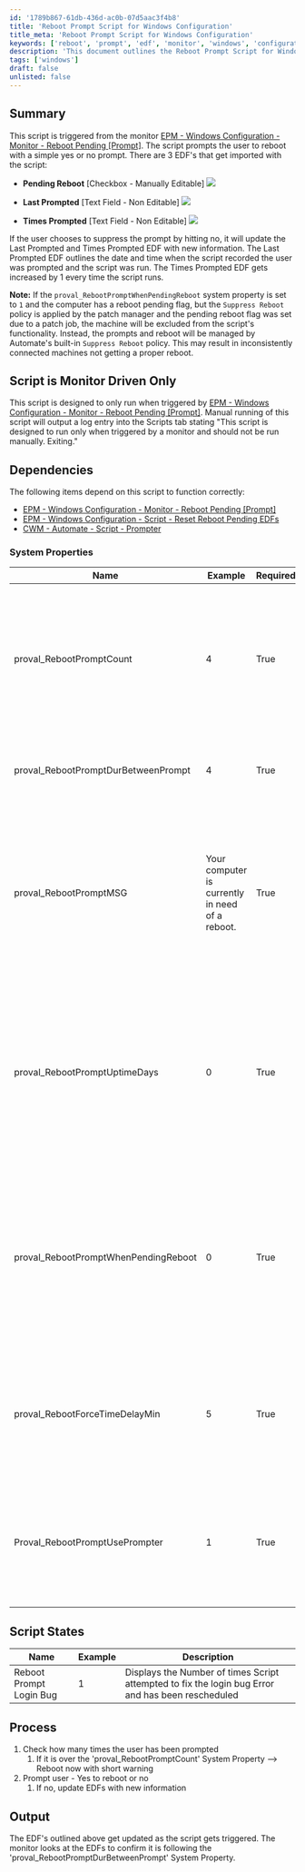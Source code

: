 ```yaml
---
id: '1789b867-61db-436d-ac0b-07d5aac3f4b8'
title: 'Reboot Prompt Script for Windows Configuration'
title_meta: 'Reboot Prompt Script for Windows Configuration'
keywords: ['reboot', 'prompt', 'edf', 'monitor', 'windows', 'configuration']
description: 'This document outlines the Reboot Prompt Script for Windows Configuration, detailing its functionality, dependencies, system properties, and process flow. The script prompts users to reboot their machines when a reboot is pending, while also managing user interactions and logging the number of prompts. It is designed to run only when triggered by a specific monitor, ensuring automated management of reboot requests in a controlled manner.'
tags: ['windows']
draft: false
unlisted: false
---
```

## Summary

This script is triggered from the monitor [EPM - Windows Configuration - Monitor - Reboot Pending [Prompt]](https://proval.itglue.com/DOC-5078775-9076642). The script prompts the user to reboot with a simple yes or no prompt. There are 3 EDF's that get imported with the script:

- **Pending Reboot** [Checkbox - Manually Editable]
  ![](../../../static/img/User-Prompt---Reboot/image_1.png)
  
- **Last Prompted** [Text Field - Non Editable]
  ![](../../../static/img/User-Prompt---Reboot/image_2.png)

- **Times Prompted** [Text Field - Non Editable]
  ![](../../../static/img/User-Prompt---Reboot/image_3.png)

If the user chooses to suppress the prompt by hitting no, it will update the Last Prompted and Times Prompted EDF with new information. The Last Prompted EDF outlines the date and time when the script recorded the user was prompted and the script was run. The Times Prompted EDF gets increased by 1 every time the script runs.

**Note:** If the `proval_RebootPromptWhenPendingReboot` system property is set to `1` and the computer has a reboot pending flag, but the `Suppress Reboot` policy is applied by the patch manager and the pending reboot flag was set due to a patch job, the machine will be excluded from the script's functionality. Instead, the prompts and reboot will be managed by Automate's built-in `Suppress Reboot` policy. This may result in inconsistently connected machines not getting a proper reboot.

## Script is Monitor Driven Only

This script is designed to only run when triggered by [EPM - Windows Configuration - Monitor - Reboot Pending [Prompt]](https://proval.itglue.com/DOC-5078775-9076642). Manual running of this script will output a log entry into the Scripts tab stating "This script is designed to run only when triggered by a monitor and should not be run manually. Exiting."

## Dependencies

The following items depend on this script to function correctly:

- [EPM - Windows Configuration - Monitor - Reboot Pending [Prompt]](https://proval.itglue.com/DOC-5078775-9076642)
- [EPM - Windows Configuration - Script - Reset Reboot Pending EDFs](https://proval.itglue.com/DOC-5078775-9077421)
- [CWM - Automate - Script - Prompter](https://proval.itglue.com/DOC-5078775-10243074)

### System Properties

| Name                                    | Example | Required | Description                                                                                                                                           |
|-----------------------------------------|---------|----------|-------------------------------------------------------------------------------------------------------------------------------------------------------|
| proval_RebootPromptCount                | 4       | True     | How many times the user will be prompted before being forced to reboot. (If it is 4, the user will be forced to reboot on the 5th prompt)          |
| proval_RebootPromptDurBetweenPrompt     | 4       | True     | How long should the monitor wait in between prompts (Hours)                                                                                          |
| proval_RebootPromptMSG                  | Your computer is currently in need of a reboot. | True     | The message that will be seen by the user when prompting. Keep message short, 'Would you like to restart now...' will be added to the message you set. |
| proval_RebootPromptUptimeDays           | 0       | True     | This indicates how many days a machine's uptime needs to be before this monitor automatically triggers to prompt for a reboot. (Setting to 0 disables this feature) |
| proval_RebootPromptWhenPendingReboot    | 0       | True     | This indicates if you would like the monitor set to automatically prompt users when windows flags the machine to reboot. (Setting to 0 disables this feature) |
| proval_RebootForceTimeDelayMin          | 5       | True     | This indicates how many minutes you would like to delay the forced reboot from when the user gets the prompt.                                       |
| Proval_RebootPromptUsePrompter          | 1       | True     | Set it to 0 to use Automate generated Prompts and popup messages. The script will use prompter by default.                                          |

## Script States

| Name                       | Example | Description                                                                                       |
|----------------------------|---------|---------------------------------------------------------------------------------------------------|
| Reboot Prompt Login Bug    | 1       | Displays the Number of times Script attempted to fix the login bug Error and has been rescheduled |

## Process

1. Check how many times the user has been prompted
   1. If it is over the 'proval_RebootPromptCount' System Property --> Reboot now with short warning
2. Prompt user - Yes to reboot or no
   1. If no, update EDFs with new information

## Output

The EDF's outlined above get updated as the script gets triggered. The monitor looks at the EDFs to confirm it is following the 'proval_RebootPromptDurBetweenPrompt' System Property.











